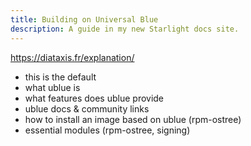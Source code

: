 ```yaml
---
title: Building on Universal Blue
description: A guide in my new Starlight docs site.
---
```


https://diataxis.fr/explanation/

- this is the default
- what ublue is
- what features does ublue provide
- ublue docs & community links
- how to install an image based on ublue (rpm-ostree)
- essential modules (rpm-ostree, signing)